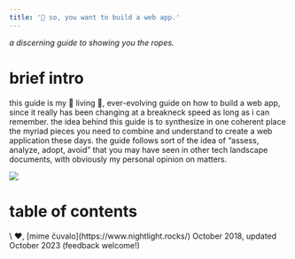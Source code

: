 ```yaml
---
title: '🤘 so, you want to build a web app.'
---
```


*a discerning guide to showing you the ropes.*

# brief intro

this guide is my 🌱 living 🌱, ever-evolving guide on how to build a web app, since it really has been changing at a breakneck speed as long as i can remember. the idea behind this guide is to synthesize in one coherent place the myriad pieces you need to combine and understand to create a web application these days. the guide follows sort of the idea of “assess, analyze, adopt, avoid” that you may have seen in other tech landscape documents, with obviously my personal opinion on matters.

![](/img/lebowski.gif)

# table of contents
<TableOfContents />
\
❤,  
[mime čuvalo](https://www.nightlight.rocks/)  
October 2018, updated October 2023  
(feedback welcome!)

